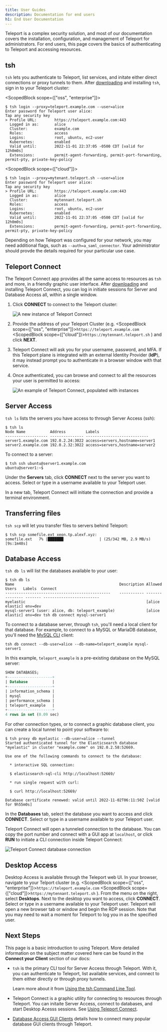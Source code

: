 ```yaml
---
title: User Guides
description: Documentation for end users
h1: End User Documentation
---
```


Teleport is a complex security solution, and most of our documentation covers
the installation, configuration, and management of Teleport for administrators.
For end users, this page covers the basics of authenticating to Teleport and
accessing resources.

## tsh

`tsh` lets you authenticate to Teleport, list services, and initate either
direct connections or proxy tunnels to them. After [downloading](/downloads)
and installing `tsh`, sign in to your Teleport cluster:

<ScopedBlock scope={["oss", "enterprise"]}>

```code
$ tsh login --proxy=teleport.example.com --user=alice
Enter password for Teleport user alice:
Tap any security key
> Profile URL:        https://teleport.example.com:443
  Logged in as:       alice
  Cluster:            example.com
  Roles:              access
  Logins:             root, ubuntu, ec2-user
  Kubernetes:         enabled
  Valid until:        2022-11-01 22:37:05 -0500 CDT [valid for 12h0m0s]
  Extensions:         permit-agent-forwarding, permit-port-forwarding, permit-pty, private-key-policy
```

</ScopedBlock>

<ScopedBlock scope={["cloud"]}>

```code
$ tsh login --proxy=mytenant.teleport.sh --user=alice
Enter password for Teleport user alice:
Tap any security key
> Profile URL:        https://teleport.example.com:443
  Logged in as:       alice
  Cluster:            mytennant.teleport.sh
  Roles:              access
  Logins:             root, ubuntu, ec2-user
  Kubernetes:         enabled
  Valid until:        2022-11-01 22:37:05 -0500 CDT [valid for 12h0m0s]
  Extensions:         permit-agent-forwarding, permit-port-forwarding, permit-pty, private-key-policy
```

</ScopedBlock>

Depending on how Teleport was configured for your network, you may need
additional flags, such as `--auth=a_saml_connector`. Your administrator should
provde the details required for your particular use case.

## Teleport Connect

The Teleport Connect app provides all the same access to resources as `tsh` and
more, in a friendly graphic user interface. After
[downloading](https://goteleport.com/download/) and installing Teleport Connect,
you can log in initiate sessions for Server and Database Access all, within a
single window.

1. Click **CONNECT** to connect to the Teleport cluster:

   ![A new instance of Teleport Connect](../img/teleport-connect-init.png)

2. Provide the address of your Teleport Cluster (e.g. 
<ScopedBlock scope={["oss", "enterprise"]}>`https://teleport.example.com`</ScopedBlock>
<ScopedBlock scope={["cloud"]}>`https://mytennant.teleport.sh`</ScopedBlock>
) and click **NEXT**.

3. Teleport Connect will ask you for your username, password, and MFA. If this
Teleport plane is integrated with an external Identity Provider (**IdP**), it
may instead prompt you to authenticate in a browser window with that service.

4. Once authenticated, you can browse and connect to all the resources your
user is permitted to access:

   ![An example of Teleport Connect, populated with instances](../img/use-teleport/connect-ui-overview.png)

## Server Access

<Tabs>
<TabItem label="tsh">

`tsh ls` lists the servers you have access to through Server Access (ssh):

```code
$ tsh ls
Node Name           Address         Labels                       
------------------- --------------- ---------------------------- 
server1.example.com 192.0.2.24:3022 access=servers,hostname=server1
server2.example.com 192.0.2.32:3022 access=servers,hostname=server2
```

To connect to a server:

```code
$ tsh ssh ubuntu@server1.example.com
ubuntu@server1:~$
```

</TabItem>
<TabItem label="Teleport Connect">

Under the **Servers** tab, click **CONNECT** next to the server you want to
access. Select or type in a username available to your Teleport user.

In a new tab, Teleport Connect will initiate the connection and provide a terminal environment.

</TabItem>
</Tabs>

## Transferring files

`tsh scp` will let you transfer files to servers behind Teleport:

```code
$ tsh scp somefile.ext xeon.tp.alexf.xyz:
somefile.ext   7% |███████                | (25/342 MB, 2.9 MB/s) [9s:1m48s]
```

## Database Access

<Tabs>
<TabItem label="tsh">

`tsh db ls` will list the databases available to your user:

```code
$ tsh db ls
Name                                               Description Allowed Users   Labels  Connect
-----------------------------------------------    ----------- --------------- ------- -------------------------
myelastic                                                      [alice elastic] env=dev
mysql-server1 (user: alice, db: teleport_example)              [alice elastic] env=dev tsh db connect mysql-server1
```

To connect to a database server, through `tsh`, you'll need a local client for
that database. For example, to connect to a MySQL or MariaDB database, you'll
need the [MySQL CLI](https://dev.mysql.com/doc/refman/8.0/en/mysql.html) client:

```code
tsh db connect --db-user=alice --db-name=teleport_example mysql-server1 
```

In this example, `teleport_example` is a pre-existing database on the MySQL server:

```sql
SHOW DATABASES;
+--------------------+
| Database           |
+--------------------+
| information_schema |
| mysql              |
| performance_schema |
| teleport_example   |
+--------------------+
4 rows in set (0.09 sec)
```

For other connection types, or to connect a graphic database client, you can create a local tunnel to point your software to:

```code
$ tsh proxy db myelastic --db-user=alice --tunnel
Started authenticated tunnel for the Elasticsearch database "myelastic" in cluster "example.come" on 192.0.2.58:52669.

Use one of the following commands to connect to the database:

  * interactive SQL connection:

  $ elasticsearch-sql-cli http://localhost:52669/

  * run single request with curl:

  $ curl http://localhost:52669/

Database certificate renewed: valid until 2022-11-02T06:11:50Z [valid for 9h55m0s]
```

</TabItem>
<TabItem label="Teleport Connect">

In the **Databases** tab, select the database you want to access and click
**CONNECT**. Select or type in a username available to your Teleport user.

Teleport Connect will open a tunneled connection to the database. You can copy the port number and connect with a GUI app at `localhost`, or click **RUN** to initiate a CLI connection inside Teleport Connect:

![Teleport Connect database connection](../img/teleport-connect-mysql.png)

</TabItem>
</Tabs>

## Desktop Access

Desktop Access is available through the Teleport web UI. In your browser,
navigate to your Telport cluster (e.g. 
<ScopedBlock scope={["oss", "enterprise"]}>`https://teleport.example.com`</ScopedBlock>
<ScopedBlock scope={["cloud"]}>`https://mytennant.teleport.sh`</ScopedBlock>
). From the menu on the right, select <Icon name="desktop" inline size="sm"/> **Desktops**. Next to the desktop you want to access, click **CONNECT**. Select
or type in a username available to your Teleport user. Teleport will open a new
browser tab or window and begin the RDP session. Note that you may need to wait
a moment for Teleport to log you in as the specified user.

## Next Steps

This page is a basic introduction to using Teleport. More detailed information
on the subject matter covered here can be found in the **Connect your Client**
section of our docs:

- `tsh` is the primary CLI tool for Server Access through Teleport. With it,
you can authenticate to Teleport, list available services, and connect to them
either directly or through proxy tunnels.

   Learn more about it from [Using the tsh Command Line Tool](./connect-your-client/tsh.mdx).

- Teleport Connect is a graphic utility for connecting to resources through
Teleport. You can initaite Server Access, connect to databases, and start
Desktop Acesss sessions. See [Using Teleport Connect](./connect-your-client/teleport-connect.mdx).

- [Database Access GUI Clients](./connect-your-client/gui-clients.mdx) details
how to connect many popular database GUI clients through Teleport.